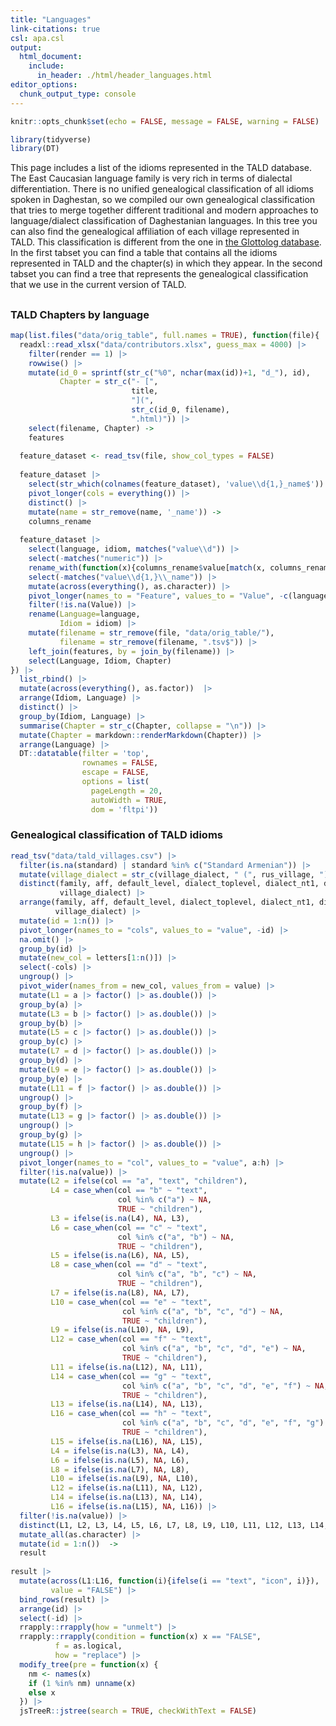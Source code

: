 ```yaml
---
title: "Languages"
link-citations: true
csl: apa.csl
output:
  html_document:
    include:
      in_header: ./html/header_languages.html
editor_options: 
  chunk_output_type: console
---
```


```r
knitr::opts_chunk$set(echo = FALSE, message = FALSE, warning = FALSE)

library(tidyverse)
library(DT)
```

This page includes a list of the idioms represented in the TALD database. The East Caucasian language family is very rich in terms of dialectal differentiation. There is no unified genealogical classification of all idioms spoken in Daghestan, so we compiled our own genealogical classification that tries to merge together different traditional and modern approaches to language/dialect classification of Daghestanian languages. In this tree you can also find the genealogical affiliation of each village represented in TALD. This classification is different from the one in [the Glottolog database](https://glottolog.org/resource/languoid/id/nakh1245). In the first tabset you can find a table that contains all the idioms represented in TALD and the chapter(s) in which they appear. In the second tabset you can find a tree that represents the genealogical classification that we use in the current version of TALD.

## {.tabset .tabset-fade .tabset-pills} 

### TALD Chapters by language

```r
map(list.files("data/orig_table", full.names = TRUE), function(file){
  readxl::read_xlsx("data/contributors.xlsx", guess_max = 4000) |> 
    filter(render == 1) |> 
    rowwise() |> 
    mutate(id_0 = sprintf(str_c("%0", nchar(max(id))+1, "d_"), id),
           Chapter = str_c("- [",
                           title,
                           "](",
                           str_c(id_0, filename),
                           ".html)")) |> 
    select(filename, Chapter) ->
    features
  
  feature_dataset <- read_tsv(file, show_col_types = FALSE)
  
  feature_dataset |> 
    select(str_which(colnames(feature_dataset), 'value\\d{1,}_name$')) |> 
    pivot_longer(cols = everything()) |> 
    distinct() |>  
    mutate(name = str_remove(name, '_name')) ->
    columns_rename
  
  feature_dataset |> 
    select(language, idiom, matches("value\\d")) |> 
    select(-matches("numeric")) |> 
    rename_with(function(x){columns_rename$value[match(x, columns_rename$name)]}, matches('value\\d{1,}$')) |> 
    select(-matches("value\\d{1,}\\_name")) |> 
    mutate(across(everything(), as.character)) |> 
    pivot_longer(names_to = "Feature", values_to = "Value", -c(language:idiom)) |> 
    filter(!is.na(Value)) |> 
    rename(Language=language, 
           Idiom = idiom) |> 
    mutate(filename = str_remove(file, "data/orig_table/"),
           filename = str_remove(filename, ".tsv$")) |> 
    left_join(features, by = join_by(filename)) |> 
    select(Language, Idiom, Chapter)
}) |> 
  list_rbind() |> 
  mutate(across(everything(), as.factor))  |> 
  arrange(Idiom, Language) |> 
  distinct() |> 
  group_by(Idiom, Language) |> 
  summarise(Chapter = str_c(Chapter, collapse = "\n")) |> 
  mutate(Chapter = markdown::renderMarkdown(Chapter)) |> 
  arrange(Language) |> 
  DT::datatable(filter = 'top', 
                rownames = FALSE,
                escape = FALSE,
                options = list(
                  pageLength = 20, 
                  autoWidth = TRUE,
                  dom = 'fltpi'))
```

### Genealogical classification of TALD idioms 

```r
read_tsv("data/tald_villages.csv") |> 
  filter(is.na(standard) | standard %in% c("Standard Armenian")) |>
  mutate(village_dialect = str_c(village_dialect, " (", rus_village, ")")) |> 
  distinct(family, aff, default_level, dialect_toplevel, dialect_nt1, dialect_nt2, dialect_nt3, 
           village_dialect) |> 
  arrange(family, aff, default_level, dialect_toplevel, dialect_nt1, dialect_nt2, dialect_nt3, 
          village_dialect) |> 
  mutate(id = 1:n()) |> 
  pivot_longer(names_to = "cols", values_to = "value", -id) |> 
  na.omit() |> 
  group_by(id) |> 
  mutate(new_col = letters[1:n()]) |> 
  select(-cols) |> 
  ungroup() |> 
  pivot_wider(names_from = new_col, values_from = value) |> 
  mutate(L1 = a |> factor() |> as.double()) |> 
  group_by(a) |> 
  mutate(L3 = b |> factor() |> as.double()) |>
  group_by(b) |> 
  mutate(L5 = c |> factor() |> as.double()) |> 
  group_by(c) |> 
  mutate(L7 = d |> factor() |> as.double()) |> 
  group_by(d) |> 
  mutate(L9 = e |> factor() |> as.double()) |> 
  group_by(e) |> 
  mutate(L11 = f |> factor() |> as.double()) |> 
  ungroup() |> 
  group_by(f) |> 
  mutate(L13 = g |> factor() |> as.double()) |> 
  ungroup() |> 
  group_by(g) |> 
  mutate(L15 = h |> factor() |> as.double()) |> 
  ungroup() |> 
  pivot_longer(names_to = "col", values_to = "value", a:h) |> 
  filter(!is.na(value)) |> 
  mutate(L2 = ifelse(col == "a", "text", "children"),
         L4 = case_when(col == "b" ~ "text",
                        col %in% c("a") ~ NA,
                        TRUE ~ "children"),
         L3 = ifelse(is.na(L4), NA, L3),
         L6 = case_when(col == "c" ~ "text",
                        col %in% c("a", "b") ~ NA,
                        TRUE ~ "children"),
         L5 = ifelse(is.na(L6), NA, L5),
         L8 = case_when(col == "d" ~ "text",
                        col %in% c("a", "b", "c") ~ NA,
                        TRUE ~ "children"),
         L7 = ifelse(is.na(L8), NA, L7),
         L10 = case_when(col == "e" ~ "text",
                         col %in% c("a", "b", "c", "d") ~ NA,
                         TRUE ~ "children"),
         L9 = ifelse(is.na(L10), NA, L9),
         L12 = case_when(col == "f" ~ "text",
                         col %in% c("a", "b", "c", "d", "e") ~ NA,
                         TRUE ~ "children"),
         L11 = ifelse(is.na(L12), NA, L11),
         L14 = case_when(col == "g" ~ "text",
                         col %in% c("a", "b", "c", "d", "e", "f") ~ NA,
                         TRUE ~ "children"),
         L13 = ifelse(is.na(L14), NA, L13),
         L16 = case_when(col == "h" ~ "text",
                         col %in% c("a", "b", "c", "d", "e", "f", "g") ~ NA,
                         TRUE ~ "children"),
         L15 = ifelse(is.na(L16), NA, L15),
         L4 = ifelse(is.na(L3), NA, L4),
         L6 = ifelse(is.na(L5), NA, L6),
         L8 = ifelse(is.na(L7), NA, L8),
         L10 = ifelse(is.na(L9), NA, L10),
         L12 = ifelse(is.na(L11), NA, L12),
         L14 = ifelse(is.na(L13), NA, L14),
         L16 = ifelse(is.na(L15), NA, L16)) |> 
  filter(!is.na(value)) |>
  distinct(L1, L2, L3, L4, L5, L6, L7, L8, L9, L10, L11, L12, L13, L14, L15, L16, value) |> 
  mutate_all(as.character) |> 
  mutate(id = 1:n())  ->
  result
  
result |> 
  mutate(across(L1:L16, function(i){ifelse(i == "text", "icon", i)}),
         value = "FALSE") |> 
  bind_rows(result) |> 
  arrange(id) |> 
  select(-id) |> 
  rrapply::rrapply(how = "unmelt") |>
  rrapply::rrapply(condition = function(x) x == "FALSE",
          f = as.logical,
          how = "replace") |> 
  modify_tree(pre = function(x) {
    nm <- names(x)
    if (1 %in% nm) unname(x)
    else x
  }) |> 
  jsTreeR::jstree(search = TRUE, checkWithText = FALSE)
```
